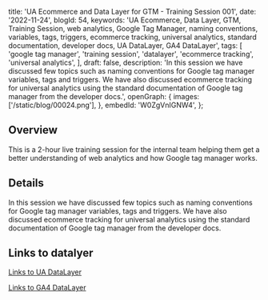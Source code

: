   title: 'UA Ecommerce and Data Layer for GTM - Training Session 001',
  date: '2022-11-24',
  blogId: 54,
  keywords:
    'UA Ecommerce, Data Layer, GTM, Training Session, web analytics, Google Tag Manager, naming conventions, variables, tags, triggers, ecommerce tracking, universal analytics, standard documentation, developer docs, UA DataLayer, GA4 DataLayer',
  tags: [
    'google tag manager',
    'training session',
    'datalayer',
    'ecommerce tracking',
    'universal analytics',
  ],
  draft: false,
  description:
    'In this session we have discussed few topics such as naming conventions for Google tag manager variables, tags and triggers. We have also discussed ecommerce tracking for universal analytics using the standard documentation of Google tag manager from the developer docs.',
  openGraph: {
    images: ['/static/blog/00024.png'],
  },
  embedId: 'W0ZgVnIGNW4',
};

## Overview

This is a 2-hour live training session for the internal team helping them get a better understanding of web analytics and how Google tag manager works.

## Details

In this session we have discussed few topics such as naming conventions for Google tag manager
variables, tags and triggers. We have also discussed ecommerce tracking for universal analytics using
the standard documentation of Google tag manager from the developer docs.

## Links to datalyer

[Links to UA DataLayer](https://developers.google.com/analytics/devguides/collection/ua/gtm/enhanced-ecommerce)

[Links to GA4 DataLayer](https://developers.google.com/analytics/devguides/collection/ga4/ecommerce?client_type=gtm)
